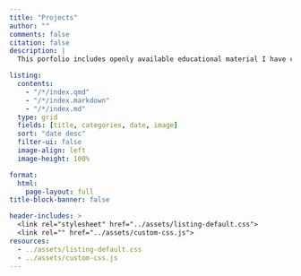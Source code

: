 ```yaml
---
title: "Projects"
author: ""
comments: false
citation: false
description: |
  This porfolio includes openly available educational material I have created,<br> along with works, software, and tools I have contributed to or designed.

listing: 
  contents:
    - "/*/index.qmd"
    - "/*/index.markdown"
    - "/*/index.md"
  type: grid
  fields: [title, categories, date, image]
  sort: "date desc"
  filter-ui: false
  image-align: left
  image-height: 100%

format: 
  html: 
    page-layout: full
title-block-banner: false

header-includes: >
  <link rel="stylesheet" href="../assets/listing-default.css">
  <link rel="" href="../assets/custom-css.js"> 
resources:
  - ../assets/listing-default.css
  - ../assets/custom-css.js
---
```

